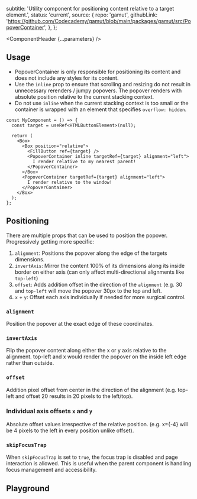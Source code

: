 


  subtitle:
    'Utility component for positioning content relative to a target element.',
  status: 'current',
  source: {
    repo: 'gamut',
    githubLink:
      'https://github.com/Codecademy/gamut/blob/main/packages/gamut/src/PopoverContainer',
  },
};

<Meta of={PopoverContainerStories} />

<ComponentHeader {...parameters} />

## Usage

- PopoverContainer is only responsible for positioning its content and does not include any styles for its content.
- Use the `inline` prop to ensure that scrolling and resizing do not result in unnecessary rerenders / jumpy popovers. The popover renders with absolute position relative to the current stacking context.
- Do not use `inline` when the current stacking context is too small or the container is wrapped with an element that specifies `overflow: hidden`.

```tsx
const MyComponent = () => {
  const target = useRef<HTMLButtonElement>(null);

  return (
    <Box>
      <Box position="relative">
        <FillButton ref={target} />
        <PopoverContainer inline targetRef={target} alignment="left">
          I render relative to my nearest parent!
        </PopoverContainer>
      </Box>
      <PopoverContainer targetRef={target} alignment="left">
        I render relative to the window!
      </PopoverContainer>
    </Box>
  );
};
```

## Positioning

There are multiple props that can be used to position the popover. Progressively getting more specific:

1. `alignment`: Positions the popover along the edge of the targets dimensions.
2. `invertAxis`: Mirror the content 100% of its dimensions along its inside border on either axis (can only affect multi-directional alignments like `top-left`)
3. `offset`: Adds addition offset in the direction of the `alignment` (e.g. 30 and `top-left` will move the popover 30px to the top and left.
4. `x` + `y`: Offset each axis individually if needed for more surgical control.

### `alignment`

Position the popover at the exact edge of these coordinates.

<Canvas of={PopoverContainerStories.Alignment} />

### `invertAxis`

Flip the popover content along either the x or y axis relative to the alignment. top-left and x would render the popover on the inside left edge rather than outside.

<Canvas of={PopoverContainerStories.InvertAxis} />

### `offset`

Addition pixel offset from center in the direction of the alignment (e.g. top-left and offset 20 results in 20 pixels to the left/top).

<Canvas of={PopoverContainerStories.Offset} />

### Individual axis offsets `x` and `y`

Absolute offset values irrespective of the relative position. (e.g. x={-4} will be 4 pixels to the left in every position unlike offset).

<Canvas of={PopoverContainerStories.XandY} />

### `skipFocusTrap`

When `skipFocusTrap` is set to `true`, the focus trap is disabled and page interaction is allowed. This is useful when the parent component is handling focus management and accessibility.

## Playground

<Canvas sourceState="shown" of={PopoverContainerStories.Default} />

<Controls />
